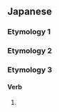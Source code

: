 {{also|しだ|じだ}}
==Japanese==
===Etymology 1===
{{ja-see|下}}

===Etymology 2===
{{ja-see|舌}}

===Etymology 3===
====Verb====
{{ja-verb form}}

# {{inflection of|する||perfective|lang=ja}}